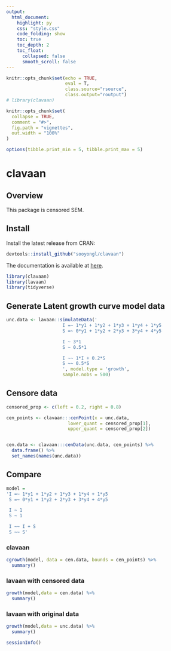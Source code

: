 ```yaml
---
output:
  html_document:
    highlight: py
    css: "style.css"
    code_folding: show
    toc: true
    toc_depth: 2
    toc_float:
      collapsed: false
      smooth_scroll: false
---
```


```r
knitr::opts_chunk$set(echo = TRUE, 
                      eval = T,
                      class.source="rsource",
                      class.output="routput")
# library(clavaan)

knitr::opts_chunk$set(
  collapse = TRUE,
  comment = "#>",
  fig.path = "vignettes",
  out.width = "100%"
)

options(tibble.print_min = 5, tibble.print_max = 5)
```

# clavaan 

## Overview

This package is censored SEM.

## Install

Install the latest release from CRAN:

```r
devtools::install_github("sooyongl/clavaan")
```

The documentation is available at [here](https://sooyongl.github.io/clavaan/).


```r
library(clavaan)
library(lavaan)
library(tidyverse)
```

## Generate Latent growth curve model data

```r
unc.data <- lavaan::simulateData('
                     I =~ 1*y1 + 1*y2 + 1*y3 + 1*y4 + 1*y5
                     S =~ 0*y1 + 1*y2 + 2*y3 + 3*y4 + 4*y5

                     I ~ 3*1
                     S ~ 0.5*1

                     I ~~ 1*I + 0.2*S
                     S ~~ 0.5*S
                     ', model.type = 'growth',
                     sample.nobs = 500)
```

## Censore data

```r
censored_prop <- c(left = 0.2, right = 0.8)

cen_points <- clavaan:::cenPoint(x = unc.data,
                       lower_quant = censored_prop[1],
                       upper_quant = censored_prop[2])


cen.data <- clavaan:::cenData(unc.data, cen_points) %>%
  data.frame() %>%
  set_names(names(unc.data))
```


## Compare {.tabset}

```r
model =
'I =~ 1*y1 + 1*y2 + 1*y3 + 1*y4 + 1*y5
 S =~ 0*y1 + 1*y2 + 2*y3 + 3*y4 + 4*y5

 I ~ 1
 S ~ 1

 I ~~ I + S
 S ~~ S'
```

### clavaan
<!-- <div class = "row"> -->
<!-- <div class = "col-md-6"> -->
```r
cgrowth(model, data = cen.data, bounds = cen_points) %>%
  summary()
```
<!-- </div> -->

### lavaan with censored data
<!-- <div class = "col-md-6"> -->
```r
growth(model,data = cen.data) %>%
  summary()
```
<!-- </div> -->
<!-- </div> -->

### lavaan with original data
```r
growth(model,data = unc.data) %>%
  summary()
```


```r
sessionInfo()
```

